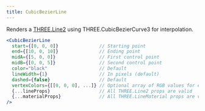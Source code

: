 ```yaml
---
title: CubicBezierLine
---
```


Renders a [THREE.Line2](https://threejs.org/docs/#api/en/objects/Line) using THREE.CubicBezierCurve3 for interpolation.

```jsx
<CubicBezierLine
  start={[0, 0, 0]}               // Starting point
  end={[10, 0, 10]}               // Ending point
  midA={[5, 0, 0]}                // First control point
  midB={[0, 0, 5]}                // Second control point
  color="black"                   // Default
  lineWidth={1}                   // In pixels (default)
  dashed={false}                  // Default
  vertexColors={[[0, 0, 0], ...]} // Optional array of RGB values for each point
  {...lineProps}                  // All THREE.Line2 props are valid
  {...materialProps}              // All THREE.LineMaterial props are valid
/>
```

<StoryBookLink link="abstractions-line--cubic-bezier" />

<StoryBookEmbed id="abstractions-line--cubic-bezier" />
